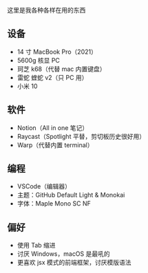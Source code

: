 这里是我各种各样在用的东西

## 设备

- 14 寸 MacBook Pro（2021）
- 5600g 核显 PC
- 珂芝 k68（代替 mac 内置键盘）
- 雷蛇 蝰蛇 v2（只 PC 用）
- 小米 10

## 软件

- Notion（All in one 笔记）
- Raycast（Spotlight 平替，剪切板历史很好用）
- Warp（代替内置 terminal）

## 编程

- VSCode（编辑器）
- 主题：GitHub Default Light & Monokai
- 字体：Maple Mono SC NF

## 偏好

- 使用 Tab 缩进
- 讨厌 Windows，macOS 是最吼的
- 更喜欢 jsx 模式的前端框架，讨厌模版语法
